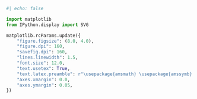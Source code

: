 ```python
#| echo: false

import matplotlib
from IPython.display import SVG

matplotlib.rcParams.update({
    "figure.figsize": (8.0, 4.0),
    "figure.dpi": 160,
    "savefig.dpi": 160,
    "lines.linewidth": 1.5,
    "font.size": 12.0,
    "text.usetex": True,
    "text.latex.preamble": r"\usepackage{amsmath} \usepackage{amssymb} \usepackage{physics}",
    "axes.xmargin": 0.0,
    "axes.ymargin": 0.05,
})
```

